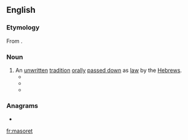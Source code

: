 {{also|Masoret}}
==English==

===Etymology===
From {{der|en|he|-}} {{m/he|מסורת|dwv=מָסֹרֶת}}.

===Noun===
{{en-noun|masorets}}

# An [[unwritten]] [[tradition]] [[oral]]ly [[pass down|passed down]] as [[law]] by the [[Hebrew]]s.
#* {{quote-book|year=2011|title=Jewish Studies at the Crossroads of Anthropology and History|author=Ra'anan S. Boustan, ‎Oren Kosansky, & ‎Marina Rustow |ISBN=0812204867|passage=The rough correspondence between these concepts and “native” Jewish ideas such as '''masoret''' (authoritative tradition) and galut (exile) further helps to explain their enduring status in the field.}}
#* {{quote-book|year=2014|title=Sod Ha'ibur|author=Richard Fiedler |page=77|ISBN=0990357708|passage=From the above, it would seem that Rabban Gamliel had a different '''masoret''' from R' Yehoshua, one that was a very well-kept secret.}}
#* {{quote-book|year=2015|title=The Gospel of Matthew and Judaic Traditions|author=Herbert Basser & ‎Marsha B. Cohen|ISBN=9004291784|passage= “The Sadducees say that there is a tradition ('''masoret''') in the hands of the Pharisees to afflict themselves,” according to 'Abot R. Nat. A (end chap. 12). }}

===Anagrams===
* {{l|en|maestro}}

[[fr:masoret]]